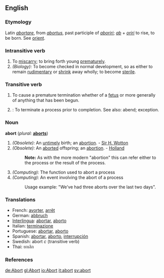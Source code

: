 ==English==

===Etymology===
Latin ''[[abortare]]'', from ''[[abortus]]'', past participle of ''[[aboriri]]''; ''[[ab]]'' + ''[[oriri]]'' to rise, to be born.  See [[orient]].

===Intransitive verb===
{{en-infl-reg-consonant|abort||}}
# To [[miscarry]]; to bring forth young [[prematurely]].
# ''(Biology):'' To become checked in normal development, so as either to remain [[rudimentary]] or [[shrink]] away wholly; to become [[sterile]].

===Transitive verb===
{{en-infl-reg-consonant|abort||}}
# To cause a premature termination whether of a [[fetus]] or more generally of anything that has been begun.
# {{computing}}: To terminate a process prior to completion.  See also: abend; exception.

===Noun===
'''abort'''  (''plural:'' '''[[aborts]]''')
# ''(Obsolete):'' An [[untimely]] birth; an [[abortion]]. - [[Sir H. Wotton]]
# ''(Obsolete):'' An [[aborted]] offspring; an [[abortion]]. -  [[Holland]]
#:'''Note:''' As with the more modern "abortion" this can refer either to the process or the result of the process.
# ''(Computing):'' The function used to abort a process
# ''(Computing):'' An event involving the abort of a process
#:Usage example: "We've had three aborts over the last two days".

===Translations===
*French: [[avorter]], [[arrêt]]
*German: [[abbruch]]
*[[Interlingua]]: [[abortar]], [[aborto]]
*Italian: [[terminazione]]
*Portuguese: [[abortar]], [[aborto]]
*Spanish: [[abortar]], [[aborto]], [[interrupción]]
*Swedish: abort ''c'' (transitive verb)
*Thai: ยกเลิก

===References===
{{R:Webster 1913}}

[[de:Abort]]
[[gl:Abort]]
[[io:Abort]]
[[it:abort]]
[[sv:abort]]